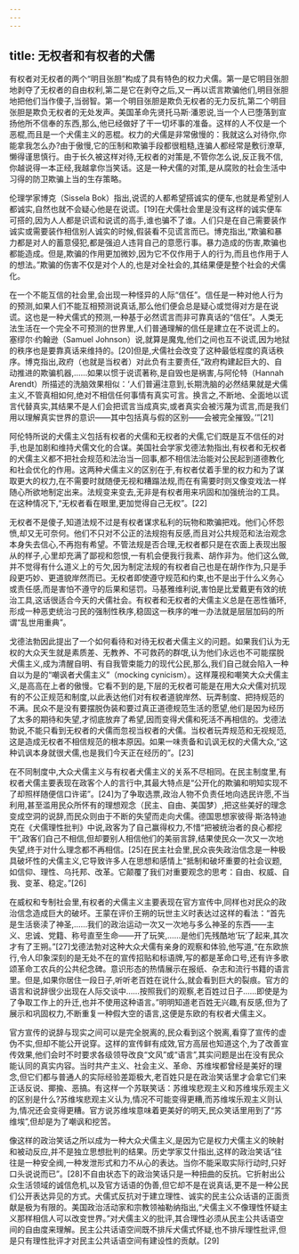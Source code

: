 ```yaml
---
---
---
```

title: 无权者和有权者的犬儒
---



有权者对无权者的两个“明目张胆”构成了具有特色的权力犬儒。第一是它明目张胆地剥夺了无权者的自由权利,第二是它在剥夺之后,又一再以谎言欺骗他们,明目张胆地把他们当作傻子,当弱智。第一个明目张胆是欺负无权者的无力反抗,第二个明目张胆是欺负无权者的无处发声。美国革命先贤托马斯·潘恩说,当一个人已堕落到宣扬他所不信奉的东西,那么,他已经做好了干一切坏事的准备。这样的人不仅是一个恶棍,而且是一个犬儒主义的恶棍。权力的犬儒是非常傲慢的：我就这么对待你,你能拿我怎么办?由于傲慢,它的压制和欺骗手段都很粗糙,连骗人都经常是敷衍潦草,懒得谨思慎行。由于长久被这样对待,无权者的对策是,不管你怎么说,反正我不信,你越说得一本正经,我越拿你当笑话。这是一种犬儒的对策,是从腐败的社会生活中习得的防卫欺骗上当的生存策略。

伦理学家博克（Sissela Bok）指出,说谎的人都希望搭诚实的便车,也就是希望别人都诚实,自然也就不会疑心他是在说谎。[19]在犬儒社会里是没有这样的诚实便车可搭的,因为人人都是识谎和说谎的高手,谁也骗不了谁。人们只是在自己需要装作诚实或需要装作相信别人诚实的时候,假装看不见谎言而已。博克指出,“欺骗和暴力都是对人的蓄意侵犯,都是强迫人违背自己的意愿行事。暴力造成的伤害,欺骗也都能造成。但是,欺骗的作用更加微妙,因为它不仅作用于人的行为,而且也作用于人的想法。”欺骗的伤害不仅是对个人的,也是对全社会的,其结果便是整个社会的犬儒化。

在一个不能互信的社会里,会出现一种怪异的人际“信任”。信任是一种对他人行为的预测,如果人们不能互相预测说真话,那么他们便会总是疑心或觉得对方是在说谎。这也是一种犬儒式的预测,一种基于必然谎言而非可靠真话的“信任”。人类无法生活在一个完全不可预测的世界里,人们普通理解的信任是建立在不说谎上的。塞缪尔·约翰逊（Samuel Johnson）说,就算是魔鬼,他们之间也互不说谎,因为地狱的秩序也是要靠真话来维持的。[20]但是,犬儒社会改变了这种最低程度的真话秩序。博克指出,政府（也就是当权者）对此负有主要责任,“政府构建起巨大的、自动推进的欺骗机器,……如果以惯于说谎著称,是自毁也是祸害,与阿伦特（Hannah Arendt）所描述的洗脑效果相似：‘人们普遍注意到,长期洗脑的必然结果就是犬儒主义,不管真相如何,绝对不相信任何事情有真实可言。换言之,不断地、全面地以谎言代替真实,其结果不是人们会把谎言当成真实,或者真实会被污蔑为谎言,而是我们用以理解真实世界的意识——其中包括真与假的区别——会被完全摧毁。’”[21]

阿伦特所说的犬儒主义包括有权者的犬儒和无权者的犬儒,它们既是互不信任的对手,也是加剧和维持犬儒文化的合谋。美国社会学家戈德法勃指出,有权者和无权者的犬儒主义都不把社会规范和法治当一回事,都不相信法治能对公民起到道德教化和社会优化的作用。这两种犬儒主义的区别在于,有权者仗着手里的权力和为了谋取更大的权力,在不需要时就随便无视和糟蹋法规,而在有需要时则又像变戏法一样随心所欲地制定出来。法规变来变去,无非是有权者用来巩固和加强统治的工具。在这种情况下,“无权者看在眼里,更加觉得自己无权”。[22]

无权者不是傻子,知道法规不过是有权者谋求私利的玩物和欺骗把戏。他们心怀怨愤,却又无可奈何。他们不只对不公正的法规抱有反感,而且对公共规范和法治观念本身失去信心,不再抱有希望。不管法规是否合理,无权者都只是在农面上表现出服从的样子,心里却充满了鄙视和怨恨,一有机会便我行我素、胡作非为。他们这么做,并不觉得有什么道义上的亏欠,因为制定法规的有权者自己也是在胡作作为,只是手段更巧妙、更道貌岸然而已。无权者即使遵守规范和约束,也不是出于什么义务心或责任感,而是害怕不遵守的后果和惩罚。马基雅维利说,害怕是比爱戴更有效的统治工具,这话很适合今天的犬儒社会。有权者和无权者的犬儒主义总是在恶性循环,形成一种恶吏统治刁民的强制性秩序,稳固这一秩序的唯一办法就是层层加码的所谓“乱世用重典”。

戈德法勃因此提出了一个如何看待和对待无权者犬儒主义的问题。如果我们认为无权的大众天生就是素质差、无教养、不可救药的群氓,认为他们永远也不可能摆脱犬儒主义,成为清醒自明、有自我管束能力的现代公民,那么,我们自己就会陷入一种自以为是的“嘲讽者犬儒主义”（mocking cynicism）。这样蔑视和嘲笑大众犬儒主义,是高高在上者的傲慢。它看不到的是,下层的无权者可能是在用大众犬儒对抗现有的不公正规范和制度,以此表达他们对有权者道貌岸然、玩弄制度、把持规范的不满。民众不是没有要摆脱伪装和要过真正道德规范生活的愿望,他们是因为经历了太多的期待和失望,才彻底放弃了希望,因而变得犬儒和死活不再相信的。戈德法勃说,不能只看到无权者的犬儒而忽视当权者的犬儒。当权者玩弄规范和无视规范,这是造成无权者不相信规范的根本原因。如果一味责备和讥讽无权的犬儒大众,“这种讥讽本身就很犬儒,也是我们今天正在经历的”。[23]

在不同制度中,大众犬儒主义与有权者犬儒主义的关系不尽相同。在民主制度里,有权者犬儒主要表现在政客个人的言行中,其最大特点是“公开化的欺骗和明知实现不了却照样随便信口许诺”。[24]为了争取选票,政治人物不负责任地向选民许愿,不当利用,甚至滥用民众所怀有的理想观念（民主、自由、美国梦）,把这些美好的理念变成空洞的说辞,而民众则由于不断的失望而走向犬儒。德国思想家彼得·斯洛特迪克在《犬儒理性批判》中说,政客为了自己赢得权力,不惜“把被统治者的良心都挖干”,政客们自己不相信,但却要别人相信他们的美丽言辞,结果使民众一次又一次地失望,终于对什么理念都不再相信。[25]在民主社会里,民众丧失政治信念是一种极具破坏性的犬儒主义,它导致许多人在思想和感情上“抵制和破坏重要的社会议题,如信仰、理性、乌托邦、改革。它颠覆了我们对重要观念的思考：自由、权威、自我、变革、稳定。”[26]

在威权和专制社会里,有权者的犬儒主义主要表现在官方宣传中,同样也对民众的政治信念造成巨大的破坏。王蒙在评价王朔的玩世主义时表达过这样的看法：“首先是生活亵渎了神圣,……我们的政治运动一次又一次地与多么神圣的东西——主义、忠诚、党籍、称号直至生命——开了玩笑,……是他们先残酷地‘玩’了起来,其次才有了王朔。”[27]戈德法勃对这种大众犬儒有亲身的观察和体验,他写道,“在东欧旅行,令人印象深刻的是无处不在的宣传招贴和标语牌,写的都是革命口号,还有许多歌颂革命工农兵的公共纪念碑。意识形态的热情展示在报纸、杂志和流行书籍的语言里。但是,如果你居住一段日子,听听老百姓在说什么,就会看到巨大的裂痕。官方的语言和说辞很少出现在人际交谈中……按照我们的观察,老百姓过日子……即使是为了争取工作上的升迁,也并不使用这种语言。”明明知道老百姓无兴趣,有反感,但为了展示和巩固权力,不断重复一种假大空的语言,这便是东欧的有权者犬儒主义。

官方宣传的说辞与现实之间可以是完全脱离的,民众看到这个脱离,看穿了宣传的虚伪不实,但却不能公开说穿。这样的宣传鲜有成效,官方高层也知道这个,为了改善宣传效果,他们会时不时要求各级领导改良“文风”或“语言”,其实问题是出在没有民众能认同的真实内容。当时共产主义、社会主义、革命、苏维埃都曾经是美好的理念,但它们都与普通人的实际经验差距极大,老百姓只是在政治笑话里才会拿它们来正话反说、揶揄、恶搞。有这样一个苏联笑话：苏维埃悲观主义和苏维埃乐观主义的区别是什么?苏维埃悲观主义认为,情况不可能变得更糟,而苏维埃乐观主义则认为,情况还会变得更糟。官方说苏维埃意味着更美好的明天,民众笑话里用到了“苏维埃”,但却是为了嘲讽和挖苦。

像这样的政治笑话之所以成为一种大众犬儒主义,是因为它是权力犬儒主义的映射和被动反应,并不是独立思想批判的结果。历史学家艾什指出,这样的政治笑话“往往是一种安全阀,一种发泄形式和力不从心的表达。当你不能采取实际行动时,只好口头说说而已”。[28]不自由状态下的政治笑话只是一种扭曲的反抗。它折射出公众生活领域的诚信危机,以及官方话语的伪善,但它却不是在说真话,更不是一种公民们公开表达异见的方式。犬儒式反抗对于建立理性、诚实的民主公众话语的正面贡献是极为有限的。美国政治活动家和宗教领袖勒纳指出,“犬儒主义不像理性怀疑主义那样相信人可以改变世界。”对犬儒主义的批评,其合理性必须从民主公共话语空间的自由度来理解。民主公共话语空间既不排斥犬儒式怀疑,也不排斥理性批评,但是只有理性批评才对民主公共话语空间有建设性的贡献。[29]